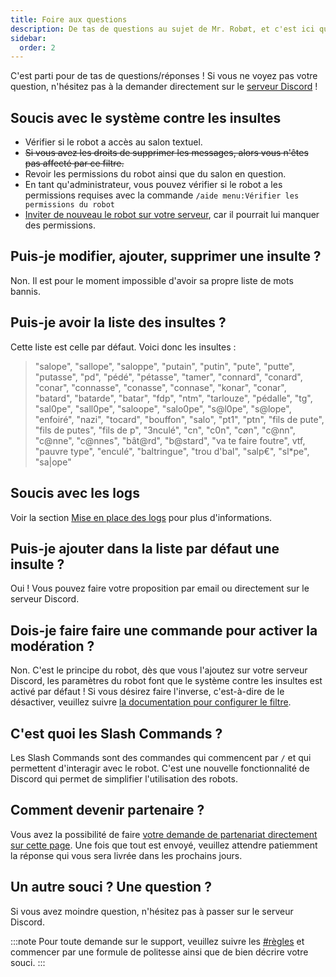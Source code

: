 ```yaml
---
title: Foire aux questions
description: De tas de questions au sujet de Mr. Robøt, et c'est ici que vous trouverez les réponses.
sidebar:
  order: 2
---
```


C'est parti pour de tas de questions/réponses ! Si vous ne voyez pas votre question, n'hésitez pas à la demander directement sur le [serveur Discord](https://mrrobot.app/discord) !

##  Soucis avec le système contre les insultes

- Vérifier si le robot a accès au salon textuel.
- ~~Si vous avez les droits de supprimer les messages, alors vous n'êtes pas affecté par ce filtre.~~
- Revoir les permissions du robot ainsi que du salon en question.
- En tant qu'administrateur, vous pouvez vérifier si le robot a les permissions requises avec la commande `/aide menu:Vérifier les permissions du robot`
- [Inviter de nouveau le robot sur votre serveur](https://mrrobot.app/add), car il pourrait lui manquer des permissions.

## Puis-je modifier, ajouter, supprimer une insulte ?

Non. Il est pour le moment impossible d'avoir sa propre liste de mots bannis.

## Puis-je avoir la liste des insultes ?

Cette liste est celle par défaut.
Voici donc les insultes :

> "salope", "sallope", "saloppe", "putain", "putin", "pute", "putte", "putasse", "pd", "pédé", "pétasse", "tamer", "connard", "conard", "conar", "connasse", "conasse", "connase", "konar", "conar", "batard", "batarde", "batar", "fdp", "ntm", "tarlouze", "pédalle", "tg", "sal0pe", "sall0pe", "saloope", "salo0pe", "s@l0pe", "s@lope", "enfoiré", "nazi", "tocard", "bouffon", "salo", "pt1", "ptn", "fils de pute", "fils de putes", "fils de p", "3nculé", "cn", "c0n", "cøn", "c@nn", "c@nne", "c@nnes", "bât@rd", "b@stard", "va te faire foutre", vtf, "pauvre type", "enculé", "baltringue", "trou d'bal", "salp€", "sl*pe", "sa|ope"

## Soucis avec les logs

Voir la section [Mise en place des logs](/configuration/logs/) pour plus d'informations.

## Puis-je ajouter dans la liste par défaut une insulte ?

Oui ! Vous pouvez faire votre proposition par email ou directement sur le serveur Discord.

## Dois-je faire faire une commande pour activer la modération ?

Non. C'est le principe du robot, dès que vous l'ajoutez sur votre serveur Discord, les paramètres du robot font que le système contre les insultes est activé par défaut !
Si vous désirez faire l'inverse, c'est-à-dire de le désactiver, veuillez suivre [la documentation pour configurer le filtre](/configuration/swear/config-filter/).

## C'est quoi les Slash Commands ?

Les Slash Commands sont des commandes qui commencent par `/` et qui permettent d'interagir avec le robot. C'est une nouvelle fonctionnalité de Discord qui permet de simplifier l'utilisation des robots.

## Comment devenir partenaire ?

Vous avez la possibilité de faire [votre demande de partenariat directement sur cette page](https://mrrobot.app/partners).
Une fois que tout est envoyé, veuillez attendre patiemment la réponse qui vous sera livrée dans les prochains jours.

## Un autre souci ? Une question ?

Si vous avez moindre question, n'hésitez pas à passer sur le serveur Discord.

:::note
Pour toute demande sur le support, veuillez suivre les [#règles](https://mrrobot.app/discord) et commencer par une formule de politesse ainsi que de bien décrire votre souci.
:::